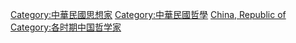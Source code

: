 [[Category:中華民國思想家|Category:中華民國思想家]]
[[Category:中華民國哲學|Category:中華民國哲學]]
[[Category:各國哲學家|China, Republic of]]
[[Category:各时期中国哲学家|Category:各时期中国哲学家]]